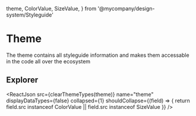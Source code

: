   theme,
  ColorValue,
  SizeValue,
} from '@mycompany/design-system/Styleguide'

<Meta title="Styleguide/Theme" />

# Theme

The theme contains all styleguide information and makes them accessable in the code all over the ecosystem

## Explorer

<ReactJson
  src={clearThemeTypes(theme)}
  name="theme"
  displayDataTypes={false}
  collapsed={1}
  shouldCollapse={(field) => {
    return field.src instanceof ColorValue || field.src instanceof SizeValue
  }}
/>
